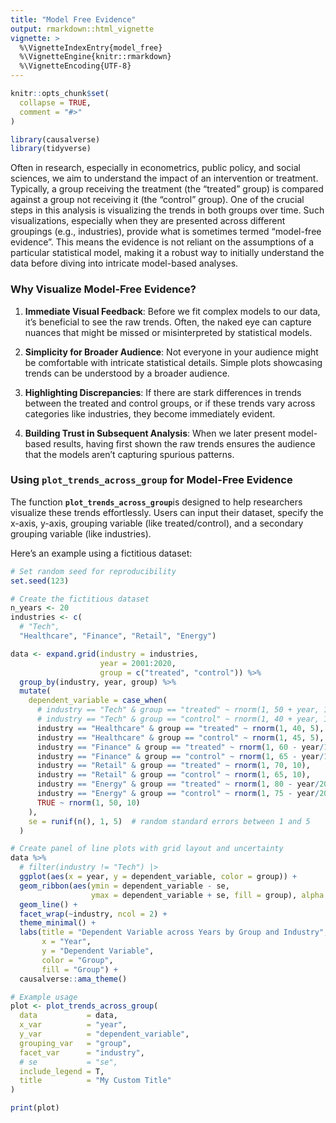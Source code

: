 ```yaml
---
title: "Model Free Evidence"
output: rmarkdown::html_vignette
vignette: >
  %\VignetteIndexEntry{model_free}
  %\VignetteEngine{knitr::rmarkdown}
  %\VignetteEncoding{UTF-8}
---
```


```r
knitr::opts_chunk$set(
  collapse = TRUE,
  comment = "#>"
)
```

```r
library(causalverse)
library(tidyverse)
```

Often in research, especially in econometrics, public policy, and social sciences, we aim to understand the impact of an intervention or treatment. Typically, a group receiving the treatment (the "treated" group) is compared against a group not receiving it (the "control" group). One of the crucial steps in this analysis is visualizing the trends in both groups over time. Such visualizations, especially when they are presented across different groupings (e.g., industries), provide what is sometimes termed "model-free evidence". This means the evidence is not reliant on the assumptions of a particular statistical model, making it a robust way to initially understand the data before diving into intricate model-based analyses.

### **Why Visualize Model-Free Evidence?**

1.  **Immediate Visual Feedback**: Before we fit complex models to our data, it's beneficial to see the raw trends. Often, the naked eye can capture nuances that might be missed or misinterpreted by statistical models.

2.  **Simplicity for Broader Audience**: Not everyone in your audience might be comfortable with intricate statistical details. Simple plots showcasing trends can be understood by a broader audience.

3.  **Highlighting Discrepancies**: If there are stark differences in trends between the treated and control groups, or if these trends vary across categories like industries, they become immediately evident.

4.  **Building Trust in Subsequent Analysis**: When we later present model-based results, having first shown the raw trends ensures the audience that the models aren't capturing spurious patterns.

### **Using `plot_trends_across_group` for Model-Free Evidence**

The function **`plot_trends_across_group`**is designed to help researchers visualize these trends effortlessly. Users can input their dataset, specify the x-axis, y-axis, grouping variable (like treated/control), and a secondary grouping variable (like industries).

Here's an example using a fictitious dataset:

```r
# Set random seed for reproducibility
set.seed(123)

# Create the fictitious dataset
n_years <- 20
industries <- c(
  # "Tech", 
  "Healthcare", "Finance", "Retail", "Energy")

data <- expand.grid(industry = industries,
                    year = 2001:2020,
                    group = c("treated", "control")) %>%
  group_by(industry, year, group) %>%
  mutate(
    dependent_variable = case_when(
      # industry == "Tech" & group == "treated" ~ rnorm(1, 50 + year, 10),
      # industry == "Tech" & group == "control" ~ rnorm(1, 40 + year, 10),
      industry == "Healthcare" & group == "treated" ~ rnorm(1, 40, 5),
      industry == "Healthcare" & group == "control" ~ rnorm(1, 45, 5),
      industry == "Finance" & group == "treated" ~ rnorm(1, 60 - year/10, 10),
      industry == "Finance" & group == "control" ~ rnorm(1, 65 - year/10, 10),
      industry == "Retail" & group == "treated" ~ rnorm(1, 70, 10),
      industry == "Retail" & group == "control" ~ rnorm(1, 65, 10),
      industry == "Energy" & group == "treated" ~ rnorm(1, 80 - year/20, 5),
      industry == "Energy" & group == "control" ~ rnorm(1, 75 - year/20, 5),
      TRUE ~ rnorm(1, 50, 10)
    ),
    se = runif(n(), 1, 5)  # random standard errors between 1 and 5
  )

# Create panel of line plots with grid layout and uncertainty
data %>%
  # filter(industry != "Tech") |> 
  ggplot(aes(x = year, y = dependent_variable, color = group)) +
  geom_ribbon(aes(ymin = dependent_variable - se, 
                  ymax = dependent_variable + se, fill = group), alpha = 0.3) +
  geom_line() +
  facet_wrap(~industry, ncol = 2) +
  theme_minimal() +
  labs(title = "Dependent Variable across Years by Group and Industry",
       x = "Year",
       y = "Dependent Variable",
       color = "Group", 
       fill = "Group") + 
  causalverse::ama_theme()

```

```r
# Example usage
plot <- plot_trends_across_group(
  data           = data,
  x_var          = "year",
  y_var          = "dependent_variable",
  grouping_var   = "group",
  facet_var      = "industry",
  # se           = "se",
  include_legend = T,
  title          = "My Custom Title"
)

print(plot)
```
